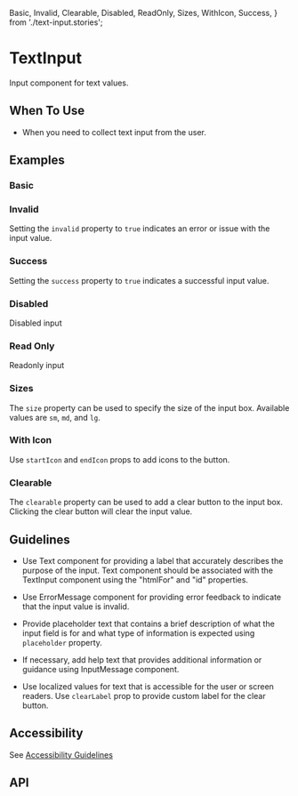   Basic,
  Invalid,
  Clearable,
  Disabled,
  ReadOnly,
  Sizes,
  WithIcon,
  Success,
} from './text-input.stories';

<Meta of={TextInput} />

# TextInput

Input component for text values.

## When To Use

- When you need to collect text input from the user.

## Examples

### Basic

<Canvas of={Basic} />

### Invalid

Setting the `invalid` property to `true` indicates an error or issue with the input value.

<Canvas of={Invalid} />

### Success

Setting the `success` property to `true` indicates a successful input value.

<Canvas of={Success} />

### Disabled

Disabled input

<Canvas of={Disabled} />

### Read Only

Readonly input

<Canvas of={ReadOnly} />

### Sizes

The `size` property can be used to specify the size of the input box. Available values are `sm`, `md`, and `lg`.

<Canvas of={Sizes} />

### With Icon

Use `startIcon` and `endIcon` props to add icons to the button.

<Canvas of={WithIcon} />

### Clearable

The `clearable` property can be used to add a clear button to the input box. Clicking the clear button will clear the input value.

<Canvas of={Clearable} />

## Guidelines

- Use Text component for providing a label that accurately describes
  the purpose of the input. Text component should be associated
  with the TextInput component using the "htmlFor" and "id" properties.

- Use ErrorMessage component for providing error feedback to indicate
  that the input value is invalid.

- Provide placeholder text that contains a brief description of what the input
  field is for and what type of information is expected using `placeholder`
  property.

- If necessary, add help text that provides additional information or guidance
  using InputMessage component.

- Use localized values for text that is accessible for the user or screen
  readers. Use `clearLabel` prop to provide custom label for the clear button.

## Accessibility

See [Accessibility Guidelines](https://developer.microsoft.com/en-us/fluentui#/controls/web/textinput#accessibility)

## API

<ArgTypes />
